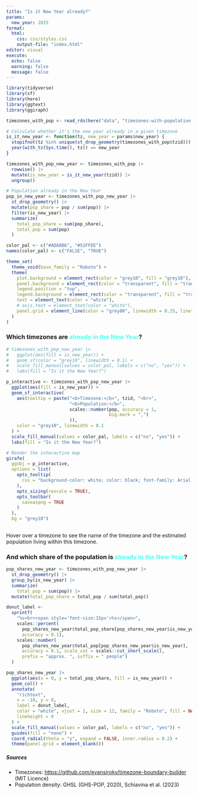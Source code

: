 ```yaml
---
title: "Is it New Year already?"
params:
  new_year: 2025
format: 
  html:
    css: css/styles.css
    output-file: "index.html"
editor: visual
execute:
  echo: false
  warning: false
  message: false
---
```


```r
library(tidyverse)
library(sf)
library(here)
library(ggtext)
library(ggiraph)
```

```r
timezones_with_pop <- read_rds(here("data", "timezones-with-population.rds"))
```

```r
# Calculate whether it's the new year already in a given timezone
is_it_new_year <- function(tz, new_year = params$new_year) {
  stopifnot(tz %in% unique(st_drop_geometry(timezones_with_pop$tzid)))
  year(with_tz(Sys.time(), tz)) == new_year
}
```

```r
timezones_with_pop_new_year <- timezones_with_pop |> 
  rowwise() |> 
  mutate(is_new_year = is_it_new_year(tzid)) |> 
  ungroup()
```

```r
# Population already in the New Year
pop_in_new_year <- timezones_with_pop_new_year |> 
  st_drop_geometry() |> 
  mutate(pop_share = pop / sum(pop)) |> 
  filter(is_new_year) |> 
  summarize(
    total_pop_share = sum(pop_share),
    total_pop = sum(pop)
  )

```

```r

color_pal <- c("#ADA8B6", "#52FFEE")
names(color_pal) <- c("FALSE", "TRUE")

theme_set(
  theme_void(base_family = "Roboto") + 
  theme(
    plot.background = element_rect(color = "grey10", fill = "grey10"),
    panel.background = element_rect(color = "transparent", fill = "transparent"),
    legend.position = "top",
    legend.background = element_rect(color = "transparent", fill = "transparent"),
    text = element_text(color = "white"),
    # axis.text = element_text(color = "white"),
    panel.grid = element_line(color = "grey80", linewidth = 0.25, linetype = "dotted")
  )
)
```

### Which timezones are [already in the New Year]{style="color:#52FFEE"}?

```r

# timezones_with_pop_new_year |> 
#   ggplot(aes(fill = is_new_year)) +
#   geom_sf(color = "grey10", linewidth = 0.1) +
#   scale_fill_manual(values = color_pal, labels = c("no", "yes")) +
#   labs(fill = "Is it the New Year?")

p_interactive <- timezones_with_pop_new_year |>
  ggplot(aes(fill = is_new_year)) +
  geom_sf_interactive(
    aes(tooltip = paste("<b>Timezone:</b>", tzid, "<br>",
                        "<b>Population:</b>", 
                        scales::number(pop, accuracy = 1, 
                                       big.mark = ",")
                        )),
    color = "grey10", linewidth = 0.1
  ) +
  scale_fill_manual(values = color_pal, labels = c("no", "yes")) +
  labs(fill = "Is it the New Year?") 

# Render the interactive map
girafe(
  ggobj = p_interactive,
  options = list(
    opts_tooltip(
      css = "background-color: white; color: black; font-family: Arial, sans-serif; font-size: 12px; padding: 5px; border-radius: 4px; box-shadow: 2px 2px 5px rgba(0, 0, 0, 0.3);"
    ),
    opts_sizing(rescale = TRUE),
    opts_toolbar(
      saveaspng = TRUE  
    )
  ),
  bg = "grey10")
  
```

Hover over a timezone to see the name of the timezone and the estimated population living within this timezone.

### And which share of the population is [already in the New Year]{style="color:#52FFEE"}?

```r

pop_shares_new_year <- timezones_with_pop_new_year |> 
  st_drop_geometry() |> 
  group_by(is_new_year) |> 
  summarize(
    total_pop = sum(pop)) |> 
  mutate(total_pop_share = total_pop / sum(total_pop)) 

donut_label <- 
  sprintf(
    "%s<br><span style='font-size:15px'>%s</span>",
    scales::percent(
      pop_shares_new_year$total_pop_share[pop_shares_new_year$is_new_year], 
      accuracy = 0.1),
    scales::number(
      pop_shares_new_year$total_pop[pop_shares_new_year$is_new_year], 
      accuracy = 0.1, scale_cut = scales::cut_short_scale(),
      prefix = "approx. ", suffix = " people")
  )

pop_shares_new_year |> 
  ggplot(aes(x = 0, y = total_pop_share, fill = is_new_year)) +
  geom_col() +
  annotate(
    "richtext",
    x = -10, y = 0, 
    label = donut_label,
    color = "white", vjust = 1, size = 12, family = "Roboto", fill = NA, label.size = 0,
    lineheight = 0
  ) +
  scale_fill_manual(values = color_pal, labels = c("no", "yes")) +
  guides(fill = "none") +
  coord_radial(theta = "y", expand = FALSE, inner.radius = 0.2) +
  theme(panel.grid = element_blank())

```

##### Sources

-   Timezones: <https://github.com/evansiroky/timezone-boundary-builder> (MIT Licence)
-   Population density: GHSL (GHS-POP, 2020), Schiavina et al. (2023)
